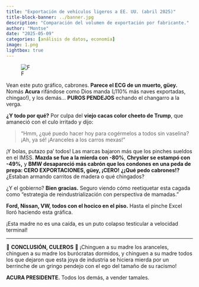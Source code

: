 ```yaml
---
title: "Exportación de vehículos ligeros a EE. UU. (abril 2025)"
title-block-banner: ../banner.jpg
description: "Comparación del volumen de exportación por fabricante."
author: "Montse"
date: "2025-05-09"
categories: [análisis de datos, economía]
image: 1.png
lightbox: true
---
```


![F](1.png)

Vean este puto gráfico, cabrones. **Parece el ECG de un muerto, güey.**
Nomás **Acura** rifándose como Dios manda (¡110% más naves exportadas, chingao!), y los demás... **PUROS PENDEJOS** echando el changarro a la verga.

**¿Y todo por qué?**
Por culpa del **viejo cacas color cheeto de Trump**, que amaneció con el culo irritado y dijo:

> "Hmm, ¿qué puedo hacer hoy para cogérmelos a todos sin vaselina? ¡Ah, ya sé! ¡Aranceles a los carros mexas!"

¡Y bolas, putazo pa’ todos!
Las marcas bajaron más que los pinches sueldos en el IMSS.
**Mazda se fue a la mierda con -80%**,
**Chrysler se estampó con -49%,**
y **BMW desapareció más cabrón que los condones en una peda de prepa: CERO EXPORTACIONES, güey, ¡CERO!**
**¿¡Qué pedo cabrones!?** ¿Estaban armando carritos de madera o qué chingados?

¿Y el gobierno?
**Bien gracias.** Seguro viendo cómo reetiquetar esta cagada como “estrategia de reindustrialización con perspectiva de mamadas.”

**Ford, Nissan, VW, todos con el hocico en el piso.**
Hasta el pinche Excel lloró haciendo esta gráfica.

¡Esta madre no es una caída, es un puto colapso testicular a velocidad terminal!

---

👊 **CONCLUSIÓN, CULEROS** 👊
¡Chinguen a su madre los aranceles, chinguen a su madre los burócratas dormidos,
y chinguen a su madre todos los que dejaron que esta joya de industria se hiciera mierda por un berrinche de un gringo pendejo con el ego del tamaño de su racismo!

**ACURA PRESIDENTE.**
Todos los demás, a vender tamales.